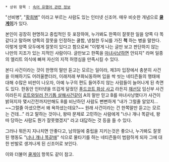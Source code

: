  * 상위 항목 : [[속어 유행어 관련 정보]]

"선비병", "[[황희]]병" 이라고 부르는 사람도 있는 인터넷 신조어. 매우 비슷한 개념으로 '''[[쿨게이]]'''가 있다.

본인이 굉장히 현명하고 중립적인 듯 포장하여, 누가봐도 한쪽이 잘못한 일을 양쪽 다 똑같다고 말하며 양쪽의 잘못을 인정하는 쿨함, 냉철한 두뇌를 가진 '''척''' 하는 병을 말한다. 이렇게 양쪽 모두에게 잘못이 있다고 함으로써 "이렇게 나는 글만 보고 판단하지 않는 나만의 지조가 있는 지적인 사람이다. 글만보고 한쪽을 [[마녀사냥]]하면 안되지" 라며 일종의 엘리트 의식에 빠져 자신의 지적 허영심을 만족시킬 수 있다.

본디 사건이라는 것이 한명의 말만 듣고는 모르는 일이라, 제3자 입장에서 충분히 사건을 이해하기도 어려울뿐더러, 이래저래 부화뇌동하며 입을 싹 씻는 네티즌들의 행태에 대해 수많은 비판이 나오자, 아예 누구의 편도 들어주지 않는 사람들이 늘어나게 된 측면도 있다. 한동안 인터넷을 뜨겁게 달궜던 [[푸드코트 화상 사고]] 라든지 [[채선당]] 임신부 사건이라든지 [[로트와일러 전기톱 살해사건]]같이 A의 말만 믿고 B를 마녀사냥했다가 사건이 밝혀지자 몇시간전까지만해도 B를 비난하던 사람도 뻔뻔하게 "내가 그럴줄 알았지... ~~그럴줄 아셨으면서 왜 욕하셨는데요?~~ 원래 사건이라는 건 한쪽말만 듣고는 모르는 건데..." 라고 말하는 것이나, 왕따 문제로 고민하는 사람에게 "너나 걔나 똑같네, 왕따 당하는 사람도 뭔가 잘못했겠지" 라고 대답하는 것 등을 들 수 있다.

그러나 뭐든지 지나치면 안좋다고, 남의일에 중립을 지키는것은 좋으나, 누가봐도 잘못된 행동도 "[[그놈이 그놈|너나 걔나 똑같애]]" 식으로 물타기를 하는 네티즌들이 범람하게 되자 그에 대한 반발로 생겨나게 된 신조어로 보인다.

이와 더불어 [[쿨게이]] 항목도 같이 참고.
